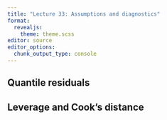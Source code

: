 ```yaml
---
title: "Lecture 33: Assumptions and diagnostics"
format: 
  revealjs:
    theme: theme.scss
editor: source
editor_options: 
  chunk_output_type: console
---
```



## Quantile residuals

## Leverage and Cook's distance
